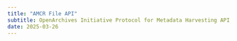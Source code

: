 ```yaml
---
title: "AMCR File API"
subtitle: OpenArchives Initiative Protocol for Metadata Harvesting API
date: 2025-03-26
---
```

